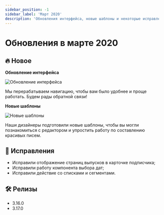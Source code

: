 ```yaml
---
sidebar_position: -1
sidebar_label: 'Март 2020'
description: 'Обновления интерфейса, новые шаблоны и некоторые исправления'
---
```



# Обновления в марте 2020

## 🔥 Новое

**Обновление интерфейса**

<p align="left">
  <img src={newNavigation} alt="Обновление интерфейса" />
</p>

Мы перерабатываем навигацию, чтобы вам было удобнее и проще работать. Будем рады обратной связи!

**Новые шаблоны**

<p align="left">
  <img src={newTemplates} alt="Новые шаблоны" />
</p>

Наши дизайнеры подготовили новые шаблоны, чтобы вы могли познакомиться с редактором и упростить работу по составлению красивых писем.

## 🐛 Исправления

- Исправили отображение страниц выпусков в карточке подписчика;
- Исправили работу компонента выбора дат;
- Исправили действие со списками и сегментами.

## 🛠️ Релизы

- 3.16.0
- 3.17.0
